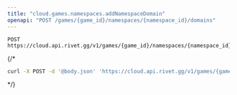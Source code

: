 ```yaml
---
title: "cloud.games.namespaces.addNamespaceDomain"
openapi: "POST /games/{game_id}/namespaces/{namespace_id}/domains"
---
```


```
POST https://cloud.api.rivet.gg/v1/games/{game_id}/namespaces/{namespace_id}/domains
```


{/*<RequestExample>
```bash curl
curl -X POST -d '@body.json' 'https://cloud.api.rivet.gg/v1/games/{game_id}/namespaces/{namespace_id}/domains'
```
</RequestExample>*/}
